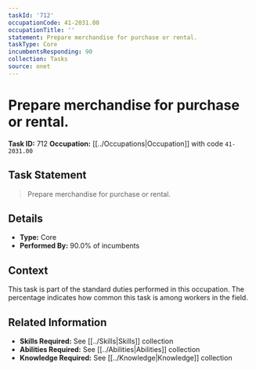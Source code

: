 ```yaml
---
taskId: '712'
occupationCode: 41-2031.00
occupationTitle: ''
statement: Prepare merchandise for purchase or rental.
taskType: Core
incumbentsResponding: 90
collection: Tasks
source: onet
---
```

# Prepare merchandise for purchase or rental.

**Task ID:** 712
**Occupation:** [[../Occupations|Occupation]] with code `41-2031.00`

## Task Statement

> Prepare merchandise for purchase or rental.

## Details

- **Type:** Core
- **Performed By:** 90.0% of incumbents

## Context

This task is part of the standard duties performed in this occupation. The percentage indicates how common this task is among workers in the field.

## Related Information

- **Skills Required:** See [[../Skills|Skills]] collection
- **Abilities Required:** See [[../Abilities|Abilities]] collection
- **Knowledge Required:** See [[../Knowledge|Knowledge]] collection
